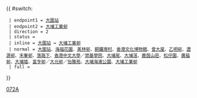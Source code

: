 {{ #switch: {{{format|}}}
  | endpoint1 = [[大圍站公共運輸交匯處|大圍站]]
  | endpoint2 = [[大埔工業邨巴士總站|大埔工業邨]]
  | direction = 2
  | status =
  | inline = [[大圍站公共運輸交匯處|大圍站]] ↔ [[大埔工業邨巴士總站|大埔工業邨]]
  | normal = [[大圍站公共運輸交匯處|大圍站]]、[[海福花園]]、[[美林邨]]、[[銅鑼灣 (沙田)|銅鑼灣村]]、[[香港文化博物館]]、[[曾大屋]]、[[乙明邨]]、[[瀝源邨]]、[[禾輋邨]]、[[落路下]]、[[香港中文大學]]／[[崇基學院]]、[[大埔尾]]、[[大埔滘]]、[[鹿茵山莊]]、[[松仔園]]、[[廣福邨]]、[[大埔墟]]、[[富亨邨]]／[[大元邨]]／[[怡雅苑]]、[[大埔海濱公園]]、[[大埔工業邨巴士總站|大埔工業邨]]
  | full =
}}<noinclude>[[Category:九龍巴士路線模板|072A]]</noinclude>
